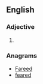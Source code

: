 ==English==

===Adjective===
{{head|en|adjective comparative form}}

# {{en-comparative of|deaf}}

===Anagrams===
* [[Fareed#English|Fareed]]
* [[feared#English|feared]]